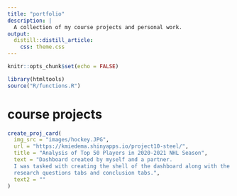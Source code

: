 ```yaml
---
title: "portfolio"
description: |
  A collection of my course projects and personal work. 
output: 
  distill::distill_article:
    css: theme.css
---
```


```r
knitr::opts_chunk$set(echo = FALSE)
```

```r
library(htmltools)
source("R/functions.R")
```

# course projects
```r
create_proj_card(
  img_src = "images/hockey.JPG",
  url = "https://kmiedema.shinyapps.io/project10-steel/",
  title = "Analysis of Top 50 Players in 2020-2021 NHL Season",
  text = "Dashboard created by myself and a partner. 
  I was tasked with creating the shell of the dashboard along with the 
  research questions tabs and conclusion tabs.",
  text2 = ""
)
```

